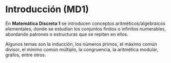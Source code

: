 # Introducción (MD1)

En **Matemática Discreta 1** se introducen conceptos aritméticos/algebraicos elementales, donde se estudian los conjuntos finitos o infinitos numerables, abordando patrones o estructuras que se repiten en ellos. 

Algunos temas son la inducción, los números primos, el máximo común divisor, el mínimo común múltiplo, la congruencia, la aritmética modular, grafos, entre otros. 